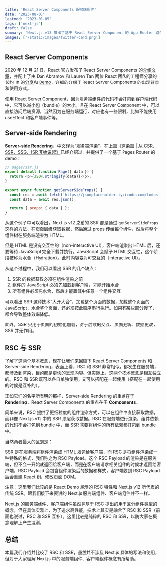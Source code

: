 ```yaml
---
title: 'React Server Components 服务端组件'
date: '2023-08-05'
lastmod: '2023-08-05'
tags: ['next-js']
draft: false
summary: 'Next.js v13 推出了基于 React Server Component 的 App Router 路由解决方案。对于 Next.js 而言堪称是一个颠覆式的更新，更是将 React 一直宣传的 React Server Component 这个概念真正推进并落实到项目中'
images: ['/static/images/twitter-card.png']
---
```


## React Server Components

2020 年 12 月 21 日，React 官方发布了 React Server Components 的[介绍文章](https://legacy.reactjs.org/blog/2020/12/21/data-fetching-with-react-server-components.html)，并配上了由 Dan Abramov 和 Lauren Tan 两位 React 团队的工程师分享的长约 1h 的[分享](https://www.youtube.com/watch?time_continue=15&v=TQQPAU21ZUw&embeds_referring_euri=https%3A%2F%2Flegacy.reactjs.org%2F&source_ve_path=MzY4NDIsMzY4NDIsMzY4NDIsMzY4NDIsMzY4NDIsMzY4NDIsMzY4NDIsMjg2NjY&feature=emb_logo)和 [Demo](https://github.com/reactjs/server-components-demo)，详细的介绍了 React Server Components 的出现背景和使用方式。


使用 React Server Component，因为服务端组件的代码不会打包到客户端代码中，它可以减小包（bundle）的大小。且在 React Server Component 中，可以直接访问后端资源。当然因为在服务端运行，对应也有一些限制，比如不能使用 useEffect 和客户端事件等。

## **Server-side Rendering**

**Server-side Rendering**，中文译为“服务端渲染”，在上篇[《渲染篇 | 从 CSR、SSR、SSG、ISR 开始说起》](https://juejin.cn/book/7307859898316881957/section/7309077054263066662)已经介绍过，并提供了一个基于 Pages Router 的 demo：

```js
// pages/ssr.js
export default function Page({ data }) {
  return <p>{JSON.stringify(data)}</p>;
}

export async function getServerSideProps() {
  const res = await fetch(`https://jsonplaceholder.typicode.com/todos`);
  const data = await res.json();

  return { props: { data } };
}
```

从这个例子中可以看出，Next.js v12 之前的 SSR 都是通过 `getServerSideProps`这样的方法，在页面层级获取数据，然后通过 props 传给每个组件，然后将整个组件树在服务端渲染为 HTML。

但是 HTML 是没有交互性的（non-interactive UI），客户端渲染出 HTML 后，还要等待 JavaScript 完全下载并执行。JavaScript 会赋予 HTML 交互性，这个阶段被称为水合（Hydration）。此时内容变为可交互的（interactive UI）。

从这个过程中，我们可以看出 SSR 的几个缺点：

1.  SSR 的数据获取必须在组件渲染之前
2.  组件的 JavaScript 必须先加载到客户端，才能开始水合
3.  所有组件必须先水合，然后才能跟其中任意一个组件交互

可以看出 SSR 这种技术“大开大合”，加载整个页面的数据，加载整个页面的 JavaScript，水合整个页面，还必须按此顺序串行执行。如果有某些部分慢了，都会导致整体效率降低。

此外，SSR 只用于页面的初始化加载，对于后续的交互、页面更新、数据更改，SSR 并无作用。

## RSC 与 SSR

  了解了这两个基本概念，现在让我们来回顾下 React Server Components 和 Server-side Rendering，表面上看，RSC 和 SSR 非常相似，都发生在服务端，都涉及到渲染，目的都是更快的呈现内容。但实际上，这两个技术概念是相互独立的。RSC 和 SSR 既可以各自单独使用，又可以搭配在一起使用（搭配在一起使用的时候是互补的）。

正如它们的名字所表明的那样，Server-side Rendering 的重点在于 **Rendering**，React Server Components 的重点在于 **Components**。

简单来说，RSC 提供了更细粒度的组件渲染方式，可以在组件中直接获取数据，而非像 Next.js v12 中的 SSR 顶层获取数据。RSC 在服务端进行渲染，组件依赖的代码不会打包到 bundle 中，而 SSR 需要将组件的所有依赖都打包到 bundle 中。

当然两者最大的区别是：

SSR 是在服务端将组件渲染成 HTML 发送给客户端，而 RSC 是将组件渲染成一种特殊的格式，我们称之为 RSC Payload。这个 RSC Payload 的渲染是在服务端，但不会一开始就返回给客户端，而是在客户端请求相关组件的时候才返回给客户端，RSC Payload 会包含组件渲染后的数据和样式，客户端收到 RSC Payload 后会重建 React 树，修改页面 DOM。


注意：这里我们比较的是 React Demo 展示的 RSC 特性和 Next.js v12 所代表的传统 SSR。跟我们接下来要讲的 Next.js 服务端组件、客户端组件并不一样。

Next.js 的服务端组件、客户端组件虽然是基于 RSC 提出的用于区分组件类型的概念，但在具体实现上，为了追求高性能，技术上其实是融合了 RSC 和 SSR（前面也说过，RSC 和 SSR 互补）。这里比较是纯粹的 RSC 和 SSR，以防大家在概念理解上产生混淆。

## 总结

本篇我们介绍并比较了 RSC 和 SSR，虽然并不涉及 Next.js 具体的写法和使用，但对于大家理解 Next.js 中的服务端组件、客户端组件概念有所帮助。
